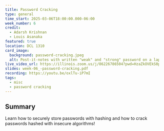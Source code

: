 ```yaml
---
title: Password Cracking
type: general
time_start: 2025-03-06T18:00:00.000-06:00
week_number: 6
credit:
  - Adarsh Krishnan
  - Louis Asanaka
featured: true
location: DCL 1310
card_image:
  background: password-cracking.jpeg
  alt: Post-it-notes with written "weak" and "strong" password on a laptop
live_video_url: https://illinois.zoom.us/j/86226786504?pwd=HzaZkOVEkS0plKD750PbmaFMrNbAaR.1
slides: week-06_-password-cracking.pdf
recording: https://youtu.be/oxlTu-iP7mI
tags:
  - misc
  - password cracking
---
```

## Summary

Learn how to securely store passwords with hashing and how to crack passwords hashed with insecure algorithms!
